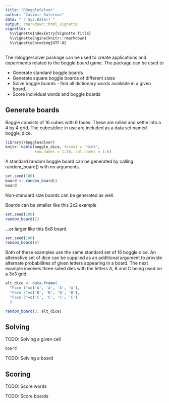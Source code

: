 ```yaml
---
title: "RBoggleSolver"
author: "Casimir Saternos"
date: "`r Sys.Date()`"
output: rmarkdown::html_vignette
vignette: >
  %\VignetteIndexEntry{Vignette Title}
  %\VignetteEngine{knitr::rmarkdown}
  %\VignetteEncoding{UTF-8}
---
```


The rbloggersolver package can be used to create applications and
experiments related to the boggle board game.  The package can be 
used to

- Generate standard boggle boards 
- Generate square boggle boards of different sizes
- Solve boggle boards - find all dictionary words available in a given board.
- Score individual words and boggle boards

## Generate boards

Boggle consists of 16 cubes with 6 faces.  These are rolled and settle into a 4 by 4 grid.  The cubes/dice in use are included
as a data set named boggle_dice.

```r
library(rbogglesolver)
knitr::kable(boggle_dice, format = "html", 
             row.names = 1:16, col.names = 1:6)
```

A standard random boggle board can be generated by calling random_board() with no arguments.

```r
set.seed(100)
board <- random_board()
board
```

Non-standard size boards can be generated as well. 

Boards can be smaller like this 2x2 example
```r
set.seed(100)
random_board(2)
```

...or larger like this 8x8 board.

```r
set.seed(100)
random_board(8)
```

Both of these examples use the same standard set of 16 boggle dice.  An alternative set of dice can be supplied as an additional argument to provide alternate probabilities of given letters appearing in a board.  The next example involves three sided dies with the letters A, B and C being used on a 3x3 grid.

```r
alt_dice <- data.frame(
  "Face 1"=c('A', 'A', 'A', 'A'), 
  "Face 2"=c('B', 'B', 'B', 'B'),
  "Face 3"=c('C', 'C', 'C', 'C')
  )

random_board(3, alt_dice)
```

## Solving

TODO: Solving a given cell
```r
board
```

TODO: Solving a board

## Scoring

TODO: Score words

TODO: Score boards
